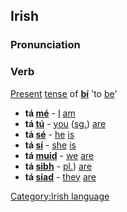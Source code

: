 ==Irish==
===Pronunciation===
{{IPA|[t&#593;&#720;]}}

===Verb===
[[Present]] [[tense]] of '''[[bí]]''' 'to [[be]]'
*'''tá [[mé]]''' - [[I]] [[am]]
*'''tá [[tú]]''' - [[you]] ([[singular|sg.]]) [[are]]
*'''tá [[sé]]''' - [[he]] [[is]]
*'''tá [[sí]]''' - [[she]] [[is]]
*'''tá [[muid]]''' - [[we]] [[are]]
*'''tá [[sibh]]''' - [[you ([[plural|pl.]]) [[are]]
*'''tá [[siad]]''' - [[they]] [[are]]

[[Category:Irish language]]